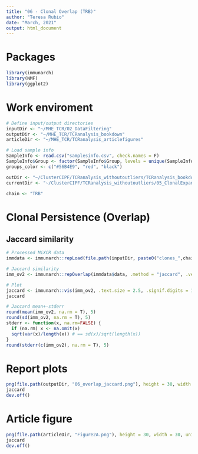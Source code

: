 ---
title: "06 - Clonal Overlap (TRB)"
author: "Teresa Rubio"
date: "March, 2021"
output: html_document
---

# Packages
```{r, message=FALSE}
library(immunarch)
library(NMF)
library(ggplot2)
```

# Work enviroment
```{r}
# Define input/output directories
inputDir <- "~/MHE_TCR/02_DataFiltering"
outputDir <- "~/MHE_TCR/TCRanalysis_bookdown"
articleDir <- "~/MHE_TCR/TCRanalysis_articlefigures"

# Load sample info
SampleInfo <- read.csv("samplesinfo.csv", check.names = F)
SampleInfo$Group <- factor(SampleInfo$Group, levels = unique(SampleInfo$Group))
groups_color <- c("#56B4E9", "red", "black")

outDir <- "~/ClusterCIPF/TCRanalysis_withoutoutliers/TCRanalysis_bookdown"
currentDir <- "~/ClusterCIPF/TCRanalysis_withoutoutliers/05_ClonalExpansion"
  
chain <- "TRB"
```


# Clonal Persistence (Overlap)
## Jaccard similarity
```{r, message=FALSE}
# Processed MiXCR data
immdata <- immunarch::repLoad(file.path(inputDir, paste0("clones_",chain,"_filtered")))

# Jaccard similarity
imm_ov2 <- immunarch::repOverlap(immdata$data, .method = "jaccard", .verbose = F)

# Plot
jaccard <- immunarch::vis(imm_ov2, .text.size = 2.5, .signif.digits = 1, .title = "CDR3 overlap (jaccard)")
jaccard

# Jaccard mean+-stderr
round(mean(imm_ov2, na.rm = T), 5)
round(sd(imm_ov2, na.rm = T), 5)
stderr <- function(x, na.rm=FALSE) {
  if (na.rm) x <- na.omit(x)
  sqrt(var(x)/length(x)) # == sd(x)/sqrt(length(x))
}
round(stderr(c(imm_ov2), na.rm = T), 5)
```

# Report plots
```{r, results='hide'}
png(file.path(outputDir, "06_overlap_jaccard.png"), height = 30, width = 30, units = "cm", res = 300)
jaccard
dev.off()
```

# Article figure
```{r, results='hide'}
png(file.path(articleDir, "Figure2A.png"), height = 30, width = 30, units = "cm", res = 300)
jaccard
dev.off()
```

